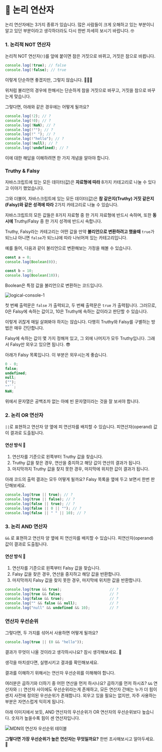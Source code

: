 # 📗 논리 연산자

논리 연산자에는 3가지 종류가 있습니다. 많은 사람들이 크게 오해하고 있는 부분이니 알고 있던 부분이라고 생각하더라도 다시 한번 자세히 보시기 바랍니다. 🤓

### 1. 논리적 NOT 연산자

논리적 NOT 연산자(`!`)를 앞에 붙이면 참은 거짓으로 바뀌고, 거짓은 참으로 바뀝니다.

```javascript
console.log(!true); // false
console.log(!false); // true
```

이렇게 단순하면 좋겠지만, 그렇지 않습니다. 🙅🏻‍♂️

위처럼 불리언의 경우에 한해서는 단순하게 참을 거짓으로 바꾸고, 거짓을 참으로 바꾸는게 맞습니다.

그렇다면, 아래와 같은 경우에는 어떻게 될까요?

```javascript
console.log(!2); // ?
console.log(!0); // ?
console.log(!NaN); // ?
console.log(!""); // ?
console.log(!" "); // ?
console.log(!"hello"); // ?
console.log(!null); // ?
console.log(!undefined); // ?
```

이에 대한 해답을 이해하려면 한 가지 개념을 알아야 합니다.

### Truthy & Falsy

자바스크립트에 있는 모든 데이터(값)은 **자료형에 따라** 8가지 카테고리로 나눌 수 있다고 이야기 했었습니다.

그와 더불어, 자바스크립트에 있는 모든 데이터(값)은 **참 같은지(Truthy) 거짓 같은지(Falsy)와 같은 성격에 따라** 2가지 카테고리로 나눌 수 있습니다.

자바스크립트의 모든 값들은 8가지 자료형 중 한 가지 자료형에 반드시 속하며, 또한 **동시에** Truthy/Falsy 중 한 가지 성격에 반드시 속합니다.

Truthy, Falsy라는 카테고리는 어떤 값을 만약 **불리언으로 변환하려고 했을때** `true`가 되느냐 아니면 `false`가 되느냐에 따라 나뉘어져 있는 카테고리입니다.

예를 들어, 다음과 같이 불리언으로 변환해보는 가정을 해볼 수 있습니다.

```javascript
const a = 0;
console.log(Boolean(0));

const b = 10;
console.log(Boolean(10));
```

<Callout>Boolean은 특정 값을 불리언으로 변환하는 코드입니다.</Callout>

![logical-console-1](/images/posts/logical-console-1.png)

첫 번째 출력문은 `false` 가 출력되고, 두 번째 출력문은 `true` 가 출력됩니다. 그러므로, 0은 Falsy에 속하는 값이고, 10은 Truthy에 속하는 값이라고 판단할 수 있습니다.

이렇게 귀찮게 매일 살펴봐야 하지는 않습니다. 다행히 Truthy와 Falsy를 구별하는 방법은 매우 간단합니다.

Falsy에 속하는 값이 몇 가지 정해져 있고, 그 외에 나머지가 모두 Truthy입니다. 그래서 Falsy만 외우고 있으면 됩니다. 😎

아래가 Falsy 목록입니다. 이 부분은 외우시는게 좋습니다.

```javascript
0 - 0;
false;
undefined;
null;
("");
""``;
NaN;
```

<Callout>
위에서 문자열은 공백조차 없는 아예 빈 문자열이라는 것을 잘 보셔야 합니다.

</Callout>

### 2. 논리 OR 연산자

`||`로 표현하고 연산자 양 옆에 피 연산자를 배치할 수 있습니다. 피연산자(operand) 값이 결과로 도출됩니다.

#### 연산 방식 💫

1. 연산자를 기준으로 왼쪽부터 Truthy 값을 찾습니다.
2. Truthy 값을 찾은 경우, 연산을 중지하고 해당 값이 연산의 결과가 됩니다.
3. 마지막까지 Truthy 값을 찾지 못한 경우, 마지막에 위치한 값이 결과가 됩니다.

아래 코드의 출력 결과는 모두 어떻게 될까요? Falsy 목록을 옆에 두고 보면서 한번 판단해보세요.

```javascript
console.log(true || true); // ?
console.log(true || false); // ?
console.log(false || true); // ?
console.log(false || 0 || ""); // ?
console.log(false || " " || 10); // ?
```

### 3. 논리 AND 연산자

`&&` 로 표현하고 연산자 양 옆에 피 연산자를 배치할 수 있습니다. 피연산자(operand) 값이 결과로 도출됩니다.

#### 연산 방식 💫

1. 연산자를 기준으로 왼쪽부터 Falsy 값을 찾습니다.
2. Falsy 값을 찾은 경우, 연산을 중지하고 해당 값을 반환합니다.
3. 마지막까지 Falsy 값을 찾지 못한 경우, 마지막에 위치한 값을 반환합니다.

```javascript
console.log(true && true);                      // ?
console.log(true && false;                      // ?
console.log(false && true);                     // ?
console.log("" && false && null);               // ?
console.log("null" && undefined && 10);         // ?
```

### 연산자 우선순위

그렇다면, 두 가지를 섞어서 사용하면 어떻게 될까요?

```javascript
console.log(true || (0 && "hello"));
```

결과가 무엇이 나올 것이라고 생각하시나요? 잠시 생각해보세요. 🧐

생각을 마치셨다면, 실행시키고 결과를 확인해보세요.

결과를 이해하기 위해서는 연산자 우선순위를 이해해야 합니다.

여러분은 곱하기와 더하기 중 어떤 연산을 먼저 하시나요? 곱하기를 먼저 하시죠? `&&` 연산자와 `||` 연산자 사이에도 우선순위라는게 존재하고, 모든 연산자 간에는 누가 더 힘이 센지 사전에 정의된 우선순위가 존재합니다. 외우고 있을 필요는 없지만, 자주 사용하는 부분은 자연스럽게 익히게 됩니다.

<Callout>
아래 이미지에서 보듯, AND 연산자의 우선순위가 OR 연산자의 우선순위보다 높습니다. 숫자가 높을수록 힘이 센 연산자입니다.&#x20;

</Callout>

![MDN의 연산자 우선순위 테이블](/images/posts/logical-table.png)

**그렇다면 가장 우선순위가 높은 연산자는 무엇일까요?** 한번 조사해보시고 알아두세요. 🥸
